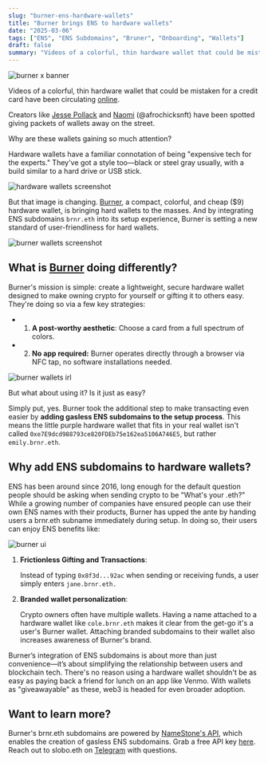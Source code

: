 ```yaml
---
slug: "burner-ens-hardware-wallets"
title: "Burner brings ENS to hardware wallets"
date: "2025-03-06"
tags: ["ENS", "ENS Subdomains", "Bruner", "Onboarding", "Wallets"]
draft: false
summary: "Videos of a colorful, thin hardware wallet that could be mistaken for a credit card have been circulating online. What is Burner doing that makes it special?"
---
```


![burner x banner](https://hackmd.io/_uploads/Byh_4V8cJe.jpg)

Videos of a colorful, thin hardware wallet that could be mistaken for a credit card have been circulating [online](https://x.com/afrochicksnft/status/1886851336974512195).

Creators like [Jesse Pollack](https://x.com/jessepollak/status/1882882994136072202) and [Naomi](https://x.com/afrochicksnft/status/1886851336974512195) (@afrochicksnft) have been spotted giving packets of wallets away on the street.

Why are these wallets gaining so much attention?

Hardware wallets have a familiar connotation of being "expensive tech for the experts." They've got a style too—black or steel gray usually, with a build similar to a hard drive or USB stick.

![hardware wallets screenshot](https://hackmd.io/_uploads/H1cby3DsJx.png)

But that image is changing. [Burner](https://burner.pro/), a compact, colorful, and cheap ($9) hardware wallet, is bringing hard wallets to the masses. And by integrating ENS subdomains `brnr.eth` into its setup experience, Burner is setting a new standard of user-friendliness for hard wallets.

![burner wallets screenshot](https://hackmd.io/_uploads/S1fcknwsyg.png)

## What is [Burner](https://burner.pro/) doing differently?

Burner's mission is simple: create a lightweight, secure hardware wallet designed to make owning crypto for yourself or gifting it to others easy. They're doing so via a few key strategies:

- 1. **A post-worthy aesthetic**: Choose a card from a full spectrum of colors.

- 2. **No app required:** Burner operates directly through a browser via NFC tap, no software installations needed.

![burner wallets irl](https://hackmd.io/_uploads/ry4ighDjJe.jpg)

But what about using it? Is it just as easy?

Simply put, yes. Burner took the additional step to make transacting even easier by **adding gasless ENS subdomains to the setup process**. This means the little purple hardware wallet that fits in your real wallet isn't called `0xe7E9dcd988793ce820FDEb75e162ea5106A746E5`, but rather `emily.brnr.eth`.

## Why add ENS subdomains to hardware wallets?

ENS has been around since 2016, long enough for the default question people should be asking when sending crypto to be "What's your .eth?" While a growing number of companies have ensured people can use their own ENS names with their products, Burner has upped the ante by handing users a brnr.eth subname immediately during setup. In doing so, their users can enjoy ENS benefits like:

![burner ui](https://hackmd.io/_uploads/Bk5MZ2Pjyl.png)

1. **Frictionless Gifting and Transactions**:

   Instead of typing `0x8f3d...92ac` when sending or receiving funds, a user simply enters `jane.brnr.eth.`

2. **Branded wallet personalization**:

   Crypto owners often have multiple wallets. Having a name attached to a hardware wallet like `cole.brnr.eth` makes it clear from the get-go it's a user's Burner wallet.
   Attaching branded subdomains to their wallet also increases awareness of Burner's brand.

Burner’s integration of ENS subdomains is about more than just convenience—it’s about simplifying the relationship between users and blockchain tech. There's no reason using a hardware wallet shouldn't be as easy as paying back a friend for lunch on an app like Venmo. With wallets as "giveawayable" as these, web3 is headed for even broader adoption.

## Want to learn more?

Burner's brnr.eth subdomains are powered by [NameStone's API](https://namestone.com/try-namestone), which enables the creation of gasless ENS subdomains. Grab a free API key [here](https://namestone.com/try-namestone). Reach out to slobo.eth on [Telegram](https://t.me/superslobo) with questions.

